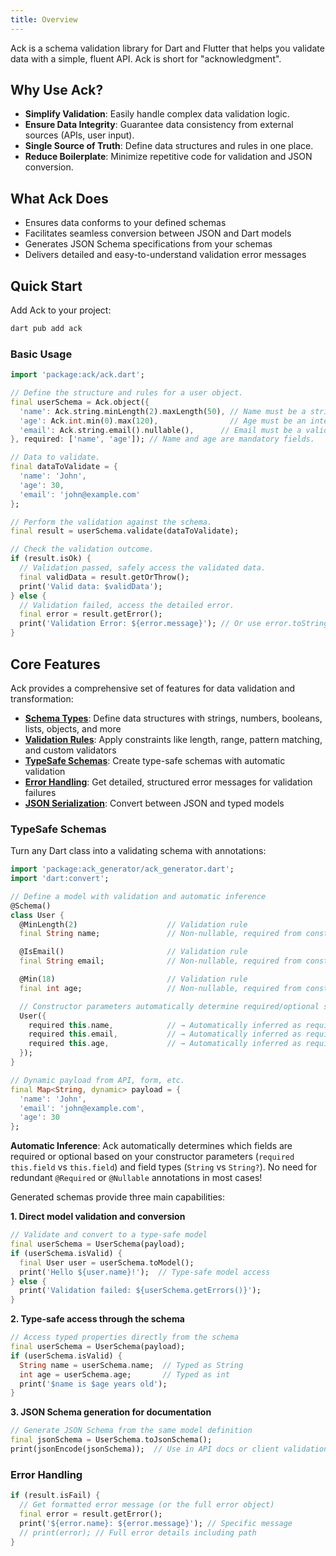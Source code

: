 ```yaml
---
title: Overview
---
```

Ack is a schema validation library for Dart and Flutter that helps you validate data with a simple, fluent API. Ack is short for "acknowledgment".

## Why Use Ack?

- **Simplify Validation**: Easily handle complex data validation logic.
- **Ensure Data Integrity**: Guarantee data consistency from external sources (APIs, user input).
- **Single Source of Truth**: Define data structures and rules in one place.
- **Reduce Boilerplate**: Minimize repetitive code for validation and JSON conversion.

## What Ack Does

- Ensures data conforms to your defined schemas
- Facilitates seamless conversion between JSON and Dart models
- Generates JSON Schema specifications from your schemas
- Delivers detailed and easy-to-understand validation error messages

## Quick Start

Add Ack to your project:

```bash
dart pub add ack
```

### Basic Usage

```dart
import 'package:ack/ack.dart';

// Define the structure and rules for a user object.
final userSchema = Ack.object({
  'name': Ack.string.minLength(2).maxLength(50), // Name must be a string between 2 and 50 chars.
  'age': Ack.int.min(0).max(120),                // Age must be an integer between 0 and 120.
  'email': Ack.string.email().nullable(),      // Email must be a valid format, but can be null.
}, required: ['name', 'age']); // Name and age are mandatory fields.

// Data to validate.
final dataToValidate = {
  'name': 'John',
  'age': 30,
  'email': 'john@example.com'
};

// Perform the validation against the schema.
final result = userSchema.validate(dataToValidate);

// Check the validation outcome.
if (result.isOk) {
  // Validation passed, safely access the validated data.
  final validData = result.getOrThrow();
  print('Valid data: $validData');
} else {
  // Validation failed, access the detailed error.
  final error = result.getError();
  print('Validation Error: ${error.message}'); // Or use error.toString() for full details.
}
```

## Core Features

Ack provides a comprehensive set of features for data validation and transformation:

- **[Schema Types](/core-concepts/schemas)**: Define data structures with strings, numbers, booleans, lists, objects, and more
- **[Validation Rules](/core-concepts/validation)**: Apply constraints like length, range, pattern matching, and custom validators
- **[TypeSafe Schemas](/core-concepts/typesafe-schemas)**: Create type-safe schemas with automatic validation
- **[Error Handling](/core-concepts/error-handling)**: Get detailed, structured error messages for validation failures
- **[JSON Serialization](/core-concepts/json-serialization)**: Convert between JSON and typed models

### TypeSafe Schemas

Turn any Dart class into a validating schema with annotations:

```dart
import 'package:ack_generator/ack_generator.dart';
import 'dart:convert';

// Define a model with validation and automatic inference
@Schema()
class User {
  @MinLength(2)                    // Validation rule
  final String name;               // Non-nullable, required from constructor

  @IsEmail()                       // Validation rule
  final String email;              // Non-nullable, required from constructor

  @Min(18)                         // Validation rule
  final int age;                   // Non-nullable, required from constructor

  // Constructor parameters automatically determine required/optional status
  User({
    required this.name,            // → Automatically inferred as required
    required this.email,           // → Automatically inferred as required
    required this.age,             // → Automatically inferred as required
  });
}

// Dynamic payload from API, form, etc.
final Map<String, dynamic> payload = {
  'name': 'John',
  'email': 'john@example.com',
  'age': 30
};
```

**Automatic Inference**: Ack automatically determines which fields are required or optional based on your constructor parameters (`required this.field` vs `this.field`) and field types (`String` vs `String?`). No need for redundant `@Required` or `@Nullable` annotations in most cases!

Generated schemas provide three main capabilities:

**1. Direct model validation and conversion**

```dart
// Validate and convert to a type-safe model
final userSchema = UserSchema(payload);
if (userSchema.isValid) {
  final User user = userSchema.toModel();
  print('Hello ${user.name}!');  // Type-safe model access
} else {
  print('Validation failed: ${userSchema.getErrors()}');
}
```

**2. Type-safe access through the schema**

```dart
// Access typed properties directly from the schema
final userSchema = UserSchema(payload);
if (userSchema.isValid) {
  String name = userSchema.name;  // Typed as String
  int age = userSchema.age;       // Typed as int
  print('$name is $age years old');
}
```

**3. JSON Schema generation for documentation**

```dart
// Generate JSON Schema from the same model definition
final jsonSchema = UserSchema.toJsonSchema();
print(jsonEncode(jsonSchema));  // Use in API docs or client validation
```

### Error Handling

```dart
if (result.isFail) {
  // Get formatted error message (or the full error object)
  final error = result.getError();
  print('${error.name}: ${error.message}'); // Specific message
  // print(error); // Full error details including path
}
```